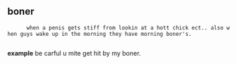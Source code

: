 
==boner== 
       when a penis gets stiff from lookin at a hott chick ect.. also when guys wake up in the morning they have morning boner's.
    
'''example''' be carful u mite get hit by my boner.